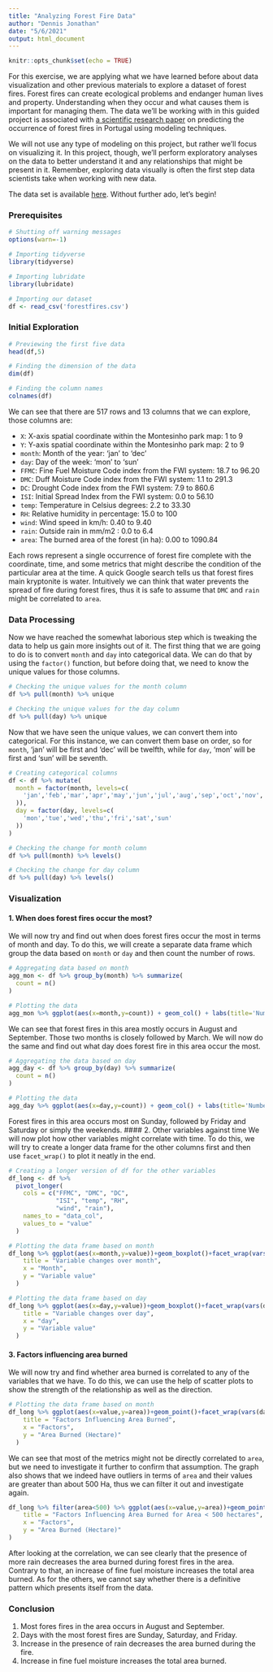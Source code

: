 ---
title: "Analyzing Forest Fire Data"
author: "Dennis Jonathan"
date: "5/6/2021"
output: html_document
---

```{r setup, include=FALSE}
knitr::opts_chunk$set(echo = TRUE)
```

For this exercise, we are applying what we have learned before about data visualization and other previous materials to explore a dataset of forest fires. Forest fires can create ecological problems and endanger human lives and property. Understanding when they occur and what causes them is important for managing them. The data we'll be working with in this guided project is associated with [a scientific research paper](http://www3.dsi.uminho.pt/pcortez/fires.pdf) on predicting the occurrence of forest fires in Portugal using modeling techniques.

We will not use any type of modeling on this project, but rather we'll focus on visualizing it. In this project, though, we'll perform exploratory analyses on the data to better understand it and any relationships that might be present in it. Remember, exploring data visually is often the first step data scientists take when working with new data.

The data set is available [here](https://archive.ics.uci.edu/ml/machine-learning-databases/forest-fires/). Without further ado, let's begin!

### Prerequisites
``` {r prereqs}
# Shutting off warning messages
options(warn=-1)

# Importing tidyverse
library(tidyverse)

# Importing lubridate
library(lubridate)

# Importing our dataset
df <- read_csv('forestfires.csv')
```
### Initial Exploration
``` {r ie1}
# Previewing the first five data
head(df,5)

# Finding the dimension of the data
dim(df)

# Finding the column names
colnames(df)
```
We can see that there are 517 rows and 13 columns that we can explore, those columns are:

- `X`: X-axis spatial coordinate within the Montesinho park map: 1 to 9
- `Y`: Y-axis spatial coordinate within the Montesinho park map: 2 to 9
- `month`: Month of the year: 'jan' to 'dec'
- `day`: Day of the week: 'mon' to 'sun'
- `FFMC`: Fine Fuel Moisture Code index from the FWI system: 18.7 to 96.20
- `DMC`: Duff Moisture Code index from the FWI system: 1.1 to 291.3
- `DC`: Drought Code index from the FWI system: 7.9 to 860.6
- `ISI`: Initial Spread Index from the FWI system: 0.0 to 56.10
- `temp`: Temperature in Celsius degrees: 2.2 to 33.30
- `RH`: Relative humidity in percentage: 15.0 to 100
- `wind`: Wind speed in km/h: 0.40 to 9.40
- `rain`: Outside rain in mm/m2 : 0.0 to 6.4
- `area`: The burned area of the forest (in ha): 0.00 to 1090.84

Each rows represent a single occurrence of forest fire complete with the coordinate, time, and some metrics that might describe the condition of the particular area at the time. A quick Google search tells us that forest fires main kryptonite is water. Intuitively we can think that water prevents the spread of fire during forest fires, thus it is safe to assume that `DMC` and `rain` might be correlated to `area`.

### Data Processing
Now we have reached the somewhat laborious step which is tweaking the data to help us gain more insights out of it. The first thing that we are going to do is to convert `month` and `day` into categorical data. We can do that by using the `factor()` function, but before doing that, we need to know the unique values for those columns.

``` {r cat1}
# Checking the unique values for the month column
df %>% pull(month) %>% unique

# Checking the unique values for the day column
df %>% pull(day) %>% unique
```
Now that we have seen the unique values, we can convert them into categorical. For this instance, we can convert them base on order, so for `month`, 'jan' will be first and 'dec' will be twelfth, while for `day`, 'mon' will be first and 'sun' will be seventh.
``` {r cat2}
# Creating categorical columns
df <- df %>% mutate(
  month = factor(month, levels=c(
    'jan','feb','mar','apr','may','jun','jul','aug','sep','oct','nov','dec'
  )),
  day = factor(day, levels=c(
    'mon','tue','wed','thu','fri','sat','sun'
  ))
)

# Checking the change for month column
df %>% pull(month) %>% levels()

# Checking the change for day column
df %>% pull(day) %>% levels()
```
### Visualization
#### 1. When does forest fires occur the most?
We will now try and find out when does forest fires occur the most in terms of month and day. To do this, we will create a separate data frame which group the data based on `month` or `day` and then count the number of rows.
``` {r vismon}
# Aggregating data based on month
agg_mon <- df %>% group_by(month) %>% summarize(
  count = n()
)

# Plotting the data
agg_mon %>% ggplot(aes(x=month,y=count)) + geom_col() + labs(title='Number of Forest Fires per Month',x='Month',y='Count')
```

We can see that forest fires in this area mostly occurs in August and September. Those two months is closely followed by March. We will now do the same and find out what day does forest fire in this area occur the most.
``` {r visday}
# Aggregating the data based on day
agg_day <- df %>% group_by(day) %>% summarize(
  count = n()
)

# Plotting the data
agg_day %>% ggplot(aes(x=day,y=count)) + geom_col() + labs(title='Number of Forest Fires per Day',x='Day',y='Count')
```

Forest fires in this area occurs most on Sunday, followed by Friday and Saturday or simply the weekends.
#### 2. Other variables against time
We will now plot how other variables might correlate with time. To do this, we will try to create a longer data frame for the other columns first and then use `facet_wrap()` to plot it neatly in the end.
```{r ov_mon}
# Creating a longer version of df for the other variables
df_long <- df %>% 
  pivot_longer(
    cols = c("FFMC", "DMC", "DC", 
             "ISI", "temp", "RH", 
             "wind", "rain"),
    names_to = "data_col",
    values_to = "value"
  )

# Plotting the data frame based on month
df_long %>% ggplot(aes(x=month,y=value))+geom_boxplot()+facet_wrap(vars(data_col),scale='free_y')+labs(
    title = "Variable changes over month",
    x = "Month",
    y = "Variable value"
  )

# Plotting the data frame based on day
df_long %>% ggplot(aes(x=day,y=value))+geom_boxplot()+facet_wrap(vars(data_col),scale='free_y')+labs(
    title = "Variable changes over day",
    x = "day",
    y = "Variable value"
  )
```

#### 3. Factors influencing area burned
We will now try and find whether area burned is correlated to any of the variables that we have. To do this, we can use the help of scatter plots to show the strength of the relationship as well as the direction. 
```{r area}
# Plotting the data frame based on month
df_long %>% ggplot(aes(x=value,y=area))+geom_point()+facet_wrap(vars(data_col),scale='free_x')+labs(
    title = "Factors Influencing Area Burned",
    x = "Factors",
    y = "Area Burned (Hectare)"
  )
```

We can see that most of the metrics might not be directly correlated to `area`, but we need to investigate it further to confirm that assumption. The graph also shows that we indeed have outliers in terms of `area` and their values are greater than about 500 Ha, thus we can filter it out and investigate again.
```{r area2}
df_long %>% filter(area<500) %>% ggplot(aes(x=value,y=area))+geom_point()+facet_wrap(vars(data_col),scale='free_x')+labs(
    title = "Factors Influencing Area Burned for Area < 500 hectares",
    x = "Factors",
    y = "Area Burned (Hectare)"
)
```

After looking at the correlation, we can see clearly that the presence of more rain decreases the area burned during forest fires in the area. Contrary to that, an increase of fine fuel moisture increases the total area burned. As for the others, we cannot say whether there is a definitive pattern which presents itself from the data.

### Conclusion
1. Most fores fires in the area occurs in August and September.
2. Days with the most forest fires are Sunday, Saturday, and Friday.
3. Increase in the presence of rain decreases the area burned during the fire.
4. Increase in fine fuel moisture increases the total area burned.
